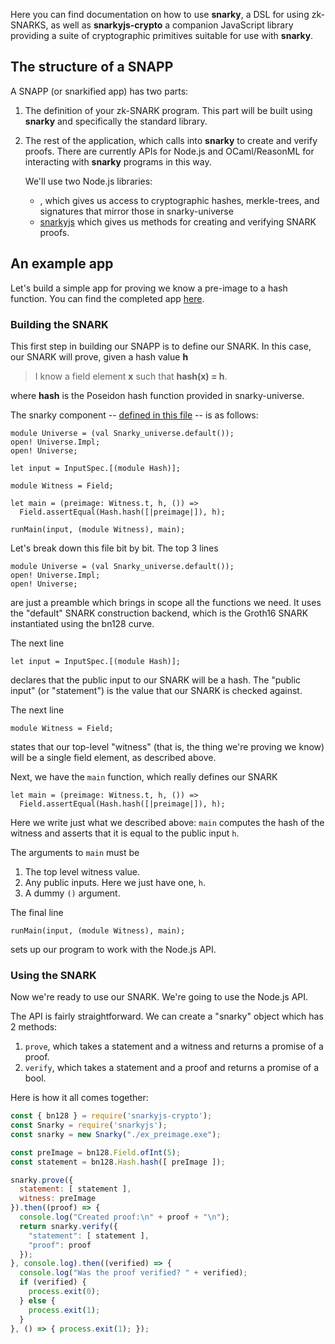 
Here you can find documentation on how to use **snarky**, a DSL for using zk-SNARKS, as well as **snarkyjs-crypto** a companion JavaScript library providing a suite of cryptographic primitives suitable for use with **snarky**.


## The structure of a SNAPP

A SNAPP (or snarkified app) has two parts:

1. The definition of your zk-SNARK program. This part will be built using **snarky**
   and specifically the <DocLink copy="snarky-universe" url="/snarks/snarky-universe" /> standard library.
2. The rest of the application, which calls into **snarky** to create and verify proofs.
   There are currently APIs for Node.js and OCaml/ReasonML for interacting with **snarky** programs in this way.

    We'll use two Node.js libraries:

    - <DocLink copy="snarkyjs-crypto" url="/snarks/snarkyjs-crypto" />, which gives us access
      to cryptographic hashes, merkle-trees, and signatures that mirror those in snarky-universe
    - [snarkyjs](https://www.npmjs.com/package/snarkyjs) which gives us methods for creating and verifying SNARK proofs.

## An example app

Let's build a simple app for proving we know a pre-image to a hash function.
You can find the completed app [here](https://github.com/o1-labs/sfbw-workshop/tree/master/solutions/ex_preimage).

### Building the SNARK
This first step in building our SNAPP is to define our SNARK. In this case, our SNARK
will prove, given a hash value **h**

> I know a field element **x** such that **hash(x) = h**.

where **hash** is the Poseidon hash function provided in snarky-universe.

The snarky component -- [defined in this file](https://github.com/o1-labs/sfbw-workshop/blob/master/solutions/ex_preimage/ex_preimage.re) -- is as follows:

```reasonml
module Universe = (val Snarky_universe.default());
open! Universe.Impl;
open! Universe;

let input = InputSpec.[(module Hash)];

module Witness = Field;

let main = (preimage: Witness.t, h, ()) =>
  Field.assertEqual(Hash.hash([|preimage|]), h);

runMain(input, (module Witness), main);
```

Let's break down this file bit by bit. The top 3 lines
```reasonml
module Universe = (val Snarky_universe.default());
open! Universe.Impl;
open! Universe;
```
are just a preamble which brings in scope all the functions we need. It uses the "default" SNARK construction backend,
which is the Groth16 SNARK instantiated using the bn128 curve.

The next line
```reasonml
let input = InputSpec.[(module Hash)];
```
declares that the public input to our SNARK will be a hash. The "public input" (or "statement") is the value that our
SNARK is checked against.

The next line
```reasonml
module Witness = Field;
```
states that our top-level "witness" (that is, the thing we're proving we know) will be a single field element,
as described above.

Next, we have the `main` function, which really defines our SNARK
```reasonml
let main = (preimage: Witness.t, h, ()) =>
  Field.assertEqual(Hash.hash([|preimage|]), h);
```

Here we write just what we described above: `main` computes the hash of the witness and asserts that it is
equal to the public input `h`.

The arguments to `main` must be

1. The top level witness value.
2. Any public inputs. Here we just have one, `h`.
3. A dummy `()` argument.

The final line
```reasonml
runMain(input, (module Witness), main);
```
sets up our program to work with the Node.js API.

### Using the SNARK
Now we're ready to use our SNARK. We're going to use the Node.js API.

The API is fairly straightforward. We can create a "snarky" object which has 2 methods:

1. `prove`, which takes a statement and a witness and returns a promise of a proof.
2. `verify`, which takes a statement and a proof and returns a promise of a bool.

Here is how it all comes together:

```javascript
const { bn128 } = require('snarkyjs-crypto');
const Snarky = require('snarkyjs');
const snarky = new Snarky("./ex_preimage.exe");

const preImage = bn128.Field.ofInt(5);
const statement = bn128.Hash.hash([ preImage ]);

snarky.prove({
  statement: [ statement ],
  witness: preImage
}).then((proof) => {
  console.log("Created proof:\n" + proof + "\n");
  return snarky.verify({
    "statement": [ statement ],
    "proof": proof
  });
}, console.log).then((verified) => {
  console.log("Was the proof verified? " + verified);
  if (verified) {
    process.exit(0);
  } else {
    process.exit(1);
  }
}, () => { process.exit(1); });
```

